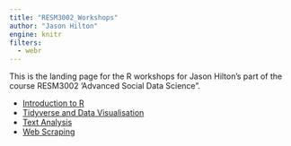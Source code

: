```yaml
---
title: "RESM3002_Workshops"
author: "Jason Hilton"
engine: knitr
filters:
  - webr
---
```


This is the landing page for the R workshops for Jason Hilton's part of the course RESM3002 'Advanced Social Data Science".


- [Introduction to R](Introduction-to-R.html)
- [Tidyverse and Data Visualisation](Tidyverse-and-visualisation.html)
- [Text Analysis](Text-analysis.html)
- [Web Scraping](Web-scraping.html)


